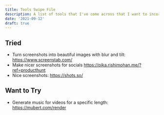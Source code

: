 ```yaml
---
title: Tools Swipe File
description: A list of tools that I've come across that I want to incorporate into my workflows.
date: '2021-09-12'
draft: true
---
```


## Tried

- Turn screenshots into beautiful images with blur and tilt: https://www.screenstab.com/
- Make nicer screenshots for socials https://pika.rishimohan.me/?ref=producthunt
- Nice screenshots: https://shots.so/

## Want to Try

- Generate music for videos for a specific length: https://mubert.com/render
